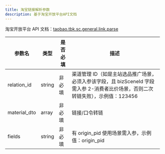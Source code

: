 ```yaml
---
title: 淘宝链接解析参数
description: 基于淘宝开放平台API文档
---
```


淘宝开放平台 API 文档：[taobao.tbk.sc.general.link.parse](https://open.taobao.com/api.htm?docId=taobao.tbk.sc.general.link.parse)

| 参数名       | 类型   | 是否必填 | 描述                                                                                                                             |
| ------------ | ------ | -------- | -------------------------------------------------------------------------------------------------------------------------------- |
| relation_id  | string | 非必填   | 渠道管理 ID（如是主站选品推广场景，必须入参该字段，且 bizSceneId 字段需入参 2-消费者比价场景，否则二次转链失败），示例值：123456 |
| material_dto | array  | 非必填   | 链接/口令转链                                                                                                                    |
| fields       | string | 非必填   | 有 origin_pid 使用场景需入参，示例值：origin_pid                                                                                 |
